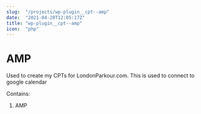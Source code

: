 ```yaml
---
slug:  "/projects/wp-plugin__cpt--amp"
date:  "2021-04-20T12:05:17Z"
title: "wp-plugin__cpt--amp"
icon:  "php"
---
```



# AMP

Used to create my CPTs for LondonParkour.com. This is used to connect to google calendar

Contains:

1. AMP
